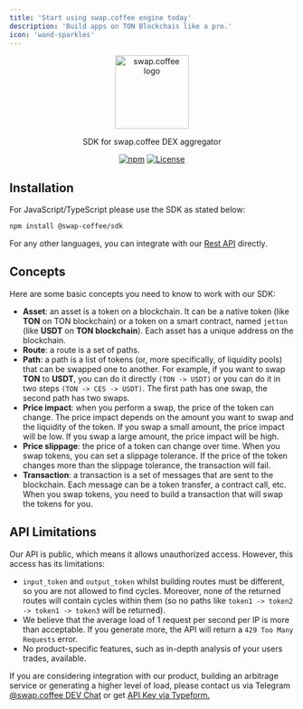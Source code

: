 ```yaml
---
title: 'Start using swap.coffee engine today'
description: 'Build apps on TON Blockchais like a pro.'
icon: 'wand-sparkles'
---
```


<p align="center">
    <a href="https://swap.coffee" target="blank"><img src="https://avatars.githubusercontent.com/u/171727895?s=400&u=f6a9b30455abed8c09dc7d4e6108eb21d0715ade&v=4" width="130" alt="swap.coffee logo" /></a>
</p>

<p align="center">SDK for swap.coffee DEX aggregator</p>

<p align="center">
    <a href="https://www.npmjs.com/package/@swap-coffee/sdk"><img alt="npm" src="https://img.shields.io/npm/v/%40swap-coffee%2Fsdk?labelColor=%23fffff&color=%233e1c00"/></a>
    <a href="https://opensource.org/licenses/mit"><img alt="License" src="https://img.shields.io/badge/license-MIT-blue"/></a>
</p>


## Installation

For JavaScript/TypeScript please use the SDK as stated below:

```bash
npm install @swap-coffee/sdk
```

For any other languages, you can integrate with our [Rest API](https://backend.swap.coffee/swagger-ui) directly.

## Concepts

Here are some basic concepts you need to know to work with our SDK:

- **Asset**: an asset is a token on a blockchain. It can be a native token (like **TON** on TON blockchain) or a token on a smart contract, named `jetton` (like **USDT** on **TON blockchain**). Each asset has a unique address on the blockchain.
- **Route**: a route is a set of paths.
- **Path**: a path is a list of tokens (or, more specifically, of liquidity pools) that can be swapped one to another. For example, if you want to swap **TON** to **USDT**, you can do it directly `(TON -> USDT)` or you can do it in two steps ``(TON -> CES -> USDT)``. The first path has one swap, the second path has two swaps.
- **Price impact**: when you perform a swap, the price of the token can change. The price impact depends on the amount you want to swap and the liquidity of the token. If you swap a small amount, the price impact will be low. If you swap a large amount, the price impact will be high.
- **Price slippage**: the price of a token can change over time. When you swap tokens, you can set a slippage tolerance. If the price of the token changes more than the slippage tolerance, the transaction will fail.
- **Transaction**: a transaction is a set of messages that are sent to the blockchain. Each message can be a token transfer, a contract call, etc. When you swap tokens, you need to build a transaction that will swap the tokens for you.

## API Limitations
Our API is public, which means it allows unauthorized access. However, this access has its limitations:

- `input_token` and `output_token` whilst building routes must be different, so you are not allowed to find cycles.
Moreover, none of the returned routes will contain cycles within them (so no paths like
`token1 -> token2 -> token1 -> token3` will be returned).
- We believe that the average load of 1 request per second per IP is more than acceptable. If you generate more, the API
will return a `429 Too Many Requests` error.
- No product-specific features, such as in-depth analysis of your users trades, available.

If you are considering integration with our product, building an arbitrage service or generating a higher level of load,
please contact us via Telegram [@swap.coffee DEV Chat](https://t.me/swapcoffee_dev_chat) or get [API Key via Typeform.](https://swapcoffee.typeform.com/to/Zx49Ho3y)
